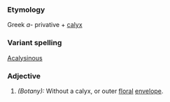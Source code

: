 ===Etymology===
Greek ''a-'' privative + [[calyx]]
===Variant spelling===
[[Acalysinous]]
===Adjective===
#''(Botany):'' Without a calyx, or outer [[floral]] [[envelope]].